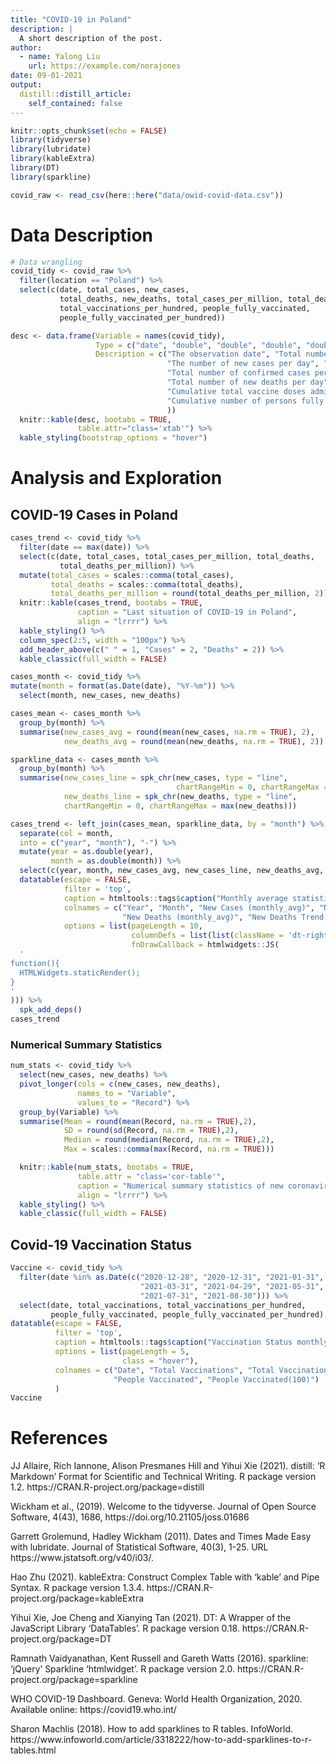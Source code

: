 ```yaml
---
title: "COVID-19 in Poland"
description: |
  A short description of the post.
author:
  - name: Yalong Liu
    url: https://example.com/norajones
date: 09-01-2021
output:
  distill::distill_article:
    self_contained: false
---
```



```r
knitr::opts_chunk$set(echo = FALSE)
library(tidyverse)
library(lubridate)
library(kableExtra)
library(DT)
library(sparkline)
```


```r
covid_raw <- read_csv(here::here("data/owid-covid-data.csv"))
```

# Data Description

```r
# Data wrangling
covid_tidy <- covid_raw %>% 
  filter(location == "Poland") %>% 
  select(c(date, total_cases, new_cases,
           total_deaths, new_deaths, total_cases_per_million, total_deaths_per_million, total_vaccinations,
           total_vaccinations_per_hundred, people_fully_vaccinated, 
           people_fully_vaccinated_per_hundred))
```



```r
desc <- data.frame(Variable = names(covid_tidy),
                   Type = c("date", "double", "double", "double", "double", "double", "double", "double", "double", "double", "double"),
                   Description = c("The observation date", "Total number of confirmed cases of COVID-19", 
                                   "The number of new cases per day", "Total number of deaths of COVID-19", 
                                   "Total number of confirmed cases per million", "Total number of deaths per million",
                                   "Total number of new deaths per day", "Cumulative total vaccine doses administered", 
                                   "Cumulative total vaccine doses administered per 100 population", "Cumulative number of persons fully vaccinated", 
                                   "Cumulative number of persons fully vaccinated per 100 population"
                                   ))
  knitr::kable(desc, bootabs = TRUE,
               table.attr="class='xtab'") %>% 
  kable_styling(bootstrap_options = "hover")
```


# Analysis and Exploration



## COVID-19 Cases in Poland

```r
cases_trend <- covid_tidy %>% 
  filter(date == max(date)) %>% 
  select(c(date, total_cases, total_cases_per_million, total_deaths,
           total_deaths_per_million)) %>% 
  mutate(total_cases = scales::comma(total_cases),
         total_deaths = scales::comma(total_deaths),
         total_deaths_per_million = round(total_deaths_per_million, 2))
  knitr::kable(cases_trend, bootabs = TRUE,
               caption = "Last situation of COVID-19 in Poland",
               align = "lrrrr") %>% 
  kable_styling() %>% 
  column_spec(2:5, width = "100px") %>% 
  add_header_above(c(" " = 1, "Cases" = 2, "Deaths" = 2)) %>% 
  kable_classic(full_width = FALSE)
```

```r
cases_month <- covid_tidy %>% 
mutate(month = format(as.Date(date), "%Y-%m")) %>% 
  select(month, new_cases, new_deaths) 

cases_mean <- cases_month %>% 
  group_by(month) %>% 
  summarise(new_cases_avg = round(mean(new_cases, na.rm = TRUE), 2),
            new_deaths_avg = round(mean(new_deaths, na.rm = TRUE), 2))

sparkline_data <- cases_month %>% 
  group_by(month) %>% 
  summarise(new_cases_line = spk_chr(new_cases, type = "line",
                                     chartRangeMin = 0, chartRangeMax = max(new_cases)),
            new_deaths_line = spk_chr(new_deaths, type = "line",
            chartRangeMin = 0, chartRangeMax = max(new_deaths)))

cases_trend <- left_join(cases_mean, sparkline_data, by = "month") %>% 
  separate(col = month,
  into = c("year", "month"), "-") %>% 
  mutate(year = as.double(year),
         month = as.double(month)) %>%
  select(c(year, month, new_cases_avg, new_cases_line, new_deaths_avg, new_deaths_line)) %>% 
  datatable(escape = FALSE, 
            filter = 'top',
            caption = htmltools::tags$caption("Monthly average statistics and monthly trends of new cases and new deaths in Poland"),
            colnames = c("Year", "Month", "New Cases (monthly_avg)", "New Cases Trend (monthly)",
                         "New Deaths (monthly_avg)", "New Deaths Trend (monthly)"),
            options = list(pageLength = 10,
                           columnDefs = list(list(className = 'dt-right', targets = 0:6)),
                           fnDrawCallback = htmlwidgets::JS(
  '
function(){
  HTMLWidgets.staticRender();
}
'
))) %>% 
  spk_add_deps()
cases_trend
```

### Numerical Summary Statistics

```r
num_stats <- covid_tidy %>% 
  select(new_cases, new_deaths) %>% 
  pivot_longer(cols = c(new_cases, new_deaths),
               names_to = "Variable",
               values_to = "Record") %>% 
  group_by(Variable) %>% 
  summarise(Mean = round(mean(Record, na.rm = TRUE),2),
            SD = round(sd(Record, na.rm = TRUE),2),
            Median = round(median(Record, na.rm = TRUE),2),
            Max = scales::comma(max(Record, na.rm = TRUE)))

  knitr::kable(num_stats, bootabs = TRUE,
               table.attr = "class='cor-table'",
               caption = "Numerical summary statistics of new coronavirus cases and deaths dayly in Poland",
               align = "lrrrr") %>% 
  kable_styling() %>% 
  kable_classic(full_width = FALSE)
```

## Covid-19 Vaccination Status

```r
Vaccine <- covid_tidy %>% 
  filter(date %in% as.Date(c("2020-12-28", "2020-12-31", "2021-01-31", "2021-02-28", 
                             "2021-03-31", "2021-04-29", "2021-05-31", "2021-06-30", 
                             "2021-07-31", "2021-08-30"))) %>% 
  select(date, total_vaccinations, total_vaccinations_per_hundred, 
         people_fully_vaccinated, people_fully_vaccinated_per_hundred) %>% 
datatable(escape = FALSE,
          filter = 'top',
          caption = htmltools::tags$caption("Vaccination Status monthly in Poland"),
          options = list(pageLength = 5,
                         class = "hover"),
          colnames = c("Date", "Total Vaccinations", "Total Vaccinations(100)", 
                       "People Vaccinated", "People Vaccinated(100)")
          )
Vaccine
```

# References

JJ Allaire, Rich Iannone, Alison Presmanes Hill and Yihui Xie (2021). distill: 'R Markdown' Format for Scientific and Technical Writing. R package version 1.2. https://CRAN.R-project.org/package=distill

Wickham et al., (2019). Welcome to the tidyverse. Journal of Open Source Software, 4(43), 1686, https://doi.org/10.21105/joss.01686

Garrett Grolemund, Hadley Wickham (2011). Dates and Times Made Easy with lubridate. Journal of Statistical Software, 40(3), 1-25. URL https://www.jstatsoft.org/v40/i03/.

Hao Zhu (2021). kableExtra: Construct Complex Table with 'kable' and Pipe Syntax. R package version 1.3.4. https://CRAN.R-project.org/package=kableExtra

Yihui Xie, Joe Cheng and Xianying Tan (2021). DT: A Wrapper of the JavaScript Library 'DataTables'. R package version 0.18. https://CRAN.R-project.org/package=DT

Ramnath Vaidyanathan, Kent Russell and Gareth Watts (2016). sparkline: 'jQuery' Sparkline 'htmlwidget'. R package version 2.0. https://CRAN.R-project.org/package=sparkline

WHO COVID-19 Dashboard. Geneva: World Health Organization, 2020. Available online: https://covid19.who.int/ 

Sharon Machlis (2018). How to add sparklines to R tables. InfoWorld. https://www.infoworld.com/article/3318222/how-to-add-sparklines-to-r-tables.html